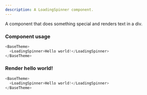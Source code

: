 ```yaml
---
description: A LoadingSpinner component.
---
```



A component that does something special and renders text in a div.

### Component usage

```js
<BaseTheme>
  <LoadingSpinner>Hello world!</LoadingSpinner>
</BaseTheme>
```

### Render hello world!

```js live
<BaseTheme>
  <LoadingSpinner>Hello world!</LoadingSpinner>
</BaseTheme>
```
